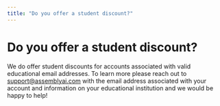 ```yaml
---
title: "Do you offer a student discount?"
---
```


# Do you offer a student discount?

We do offer student discounts for accounts associated with valid educational email addresses. To learn more please reach out to [support@assemblyai.com](mailto:support@assemblyai.com) with the email address associated with your account and information on your educational institution and we would be happy to help!